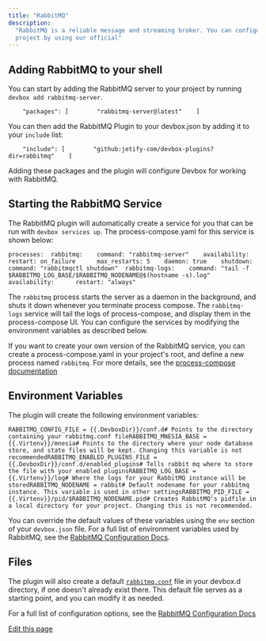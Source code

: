 ```yaml
---
title: "RabbitMQ"
description:
  "RabbitMQ is a reliable message and streaming broker. You can configure RabbitMQ for your Devbox
  project by using our official"
---
```


## Adding RabbitMQ to your shell[​](#adding-rabbitmq-to-your-shell "Direct link to Adding RabbitMQ to your shell")

You can start by adding the RabbitMQ server to your project by running `devbox add rabbitmq-server`.

```
    "packages": [        "rabbitmq-server@latest"    ]
```

You can then add the RabbitMQ Plugin to your devbox.json by adding it to your `include` list:

```
    "include": [        "github:jetify-com/devbox-plugins?dir=rabbitmq"    ]
```

Adding these packages and the plugin will configure Devbox for working with RabbitMQ.

## Starting the RabbitMQ Service[​](#starting-the-rabbitmq-service "Direct link to Starting the RabbitMQ Service")

The RabbitMQ plugin will automatically create a service for you that can be run with
`devbox services up`. The process-compose.yaml for this service is shown below:

```
processes:  rabbitmq:    command: "rabbitmq-server"    availability:      restart: on_failure      max_restarts: 5    daemon: true    shutdown:      command: "rabbitmqctl shutdown"  rabbitmq-logs:    command: "tail -f $RABBITMQ_LOG_BASE/$RABBITMQ_NODENAME@$(hostname -s).log"    availability:      restart: "always"
```

The `rabbitmq` process starts the server as a daemon in the background, and shuts it down whenever
you terminate process compose. The `rabbitmq-logs` service will tail the logs of process-compose,
and display them in the process-compose UI. You can configure the services by modifying the
environment variables as described below.

If you want to create your own version of the RabbitMQ service, you can create a
process-compose.yaml in your project's root, and define a new process named `rabbitmq`. For more
details, see the [process-compose documentation](https://f1bonacc1.github.io/process-compose/)

## Environment Variables[​](#environment-variables "Direct link to Environment Variables")

The plugin will create the following environment variables:

```
RABBITMQ_CONFIG_FILE = {{.DevboxDir}}/conf.d# Points to the directory containing your rabbitmq.conf fileRABBITMQ_MNESIA_BASE = {{.Virtenv}}/mnesia# Points to the directory where your node database store, and state files will be kept. Changing this variable is not recommendedRABBITMQ_ENABLED_PLUGINS_FILE = {{.DevboxDir}}/conf.d/enabled_plugins# Tells rabbit mq where to store the file with your enabled pluginsRABBITMQ_LOG_BASE = {{.Virtenv}}/log# Where the logs for your RabbitMQ instance will be storedRABBITMQ_NODENAME = rabbit# Default nodename for your rabbitmq instance. This variable is used in other settingsRABBITMQ_PID_FILE = {{.Virtenv}}/pid/$RABBITMQ_NODENAME.pid# Creates RabbitMQ's pidfile in a local directory for your project. Changing this is not recommended.
```

You can override the default values of these variables using the `env` section of your `devbox.json`
file. For a full list of environment variables used by RabbitMQ, see the
[RabbitMQ Configuration Docs](https://www.rabbitmq.com/docs/configure#customise-environment).

## Files[​](#files "Direct link to Files")

The plugin will also create a default
[`rabbitmq.conf`](https://github.com/jetify-com/devbox-plugins/blob/main/rabbitmq/config/rabbitmq.conf)
file in your devbox.d directory, if one doesn't already exist there. This default file serves as a
starting point, and you can modify it as needed.

For a full list of configuration options, see the
[RabbitMQ Configuration Docs](https://www.rabbitmq.com/docs/configure)

[Edit this page](https://github.com/jetify-com/devbox/tree/main/docs/app/docs/devbox-examples/databases/rabbitmq.md)
